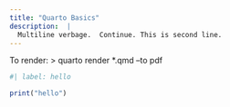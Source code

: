```yaml
---
title: "Quarto Basics"
description:  |
  Multiline verbage.  Continue. This is second line.
---
```


To render:	> quarto render *.qmd  --to pdf

```r
#| label: hello 

print("hello")
```
